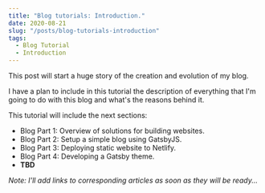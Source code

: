 ```yaml
---
title: "Blog tutorials: Introduction."
date: 2020-08-21
slug: "/posts/blog-tutorials-introduction"
tags:
  - Blog Tutorial
  - Introduction
---
```


This post will start a huge story of the creation and evolution of my blog.

I have a plan to include in this tutorial the description of everything that I'm going to do with this blog and what's the reasons behind it.

This tutorial will include the next sections:
- Blog Part 1: Overview of solutions for building websites.
- Blog Part 2: Setup a simple blog using GatsbyJS.
- Blog Part 3: Deploying static website to Netlify.
- Blog Part 4: Developing a Gatsby theme.
- **TBD**

*Note: I'll add links to corresponding articles as soon as they will be ready...* 
